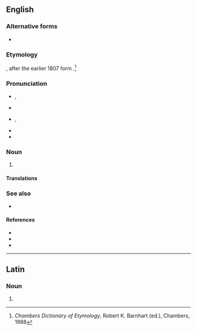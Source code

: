 ==English==
{{wikipedia}}

===Alternative forms===
* {{l|en|aluminium}} {{qualifier|the spelling used in the sciences, and non-US English}}

===Etymology===
{{coin|en|Humphry Davy|nat=British|occ=chemist|in=1812}}, after the earlier 1807 {{der|en|NL.|-}} form {{m|la|alumium}}.<ref>''Chambers Dictionary of Etymology'', Robert K. Barnhart (ed.), Chambers, 1988</ref> {{surf|en|lang1=la|alumen|-um}}

===Pronunciation===
* {{a|GenAm|Canada}} {{enPR|ə-lo͞o'-mĭ-nəm}}, {{IPA|en|/əˈlu.mɪ.nəm/}}
* {{audio|en|en-us-aluminum.ogg|Audio (US)}}
* {{a|UK|Australia|New Zealand}} {{enPR|ˌæl.(j)ʊˈmɪn.i.əm}}, {{IPA|en|/ˌæl.(j)ʊˈmɪn.jəm/}} {{q|corresponding to the form {{m|en|aluminium}}}}
* {{audio|en|En-gb-aluminium.ogg|Audio (UK)}}
* {{audio|en|En-uk-aluminum.ogg|Audio (UK / when using US spelling)}}

===Noun===
{{en-noun|~}}

# {{standard spelling of|en|aluminium|from=American form|from2=Canadian form}}

====Translations====
{{trans-see|aluminium}}

===See also===
* {{l|en|bauxite}}

====References====
* {{R:WebMineral}}
* {{R:mindat}}
* {{R:BBS}}
<references/>

{{C|en|Chemical elements}}

----

==Latin==

===Noun===
{{la-noun-form|alūminum}}

# {{inflection of|la|alūmen||gen|p}}